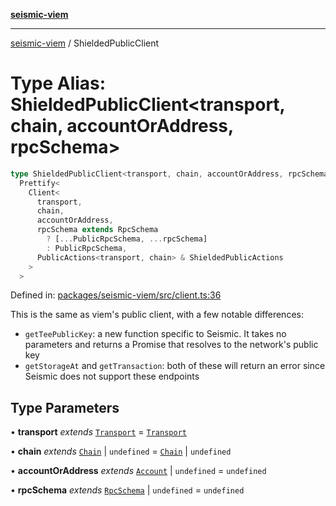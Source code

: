 [**seismic-viem**](/seismic-viem/README.mdx)

---

[seismic-viem](/seismic-viem/globals.mdx) / ShieldedPublicClient

# Type Alias: ShieldedPublicClient\<transport, chain, accountOrAddress, rpcSchema\>

```ts
type ShieldedPublicClient<transport, chain, accountOrAddress, rpcSchema> =
  Prettify<
    Client<
      transport,
      chain,
      accountOrAddress,
      rpcSchema extends RpcSchema
        ? [...PublicRpcSchema, ...rpcSchema]
        : PublicRpcSchema,
      PublicActions<transport, chain> & ShieldedPublicActions
    >
  >
```

Defined in: [packages/seismic-viem/src/client.ts:36](https://github.com/SeismicSystems/seismic-client/blob/cb75194f66fb66f27bff97f628b52821e148b5ec/packages/seismic-viem/src/client.ts#L36)

This is the same as viem's public client, with a few notable differences:

- `getTeePublicKey`: a new function specific to Seismic. It takes no parameters and returns a Promise that resolves to the network's public key
- `getStorageAt` and `getTransaction`: both of these will return an error since Seismic does not support these endpoints

## Type Parameters

• **transport** _extends_ [`Transport`](https://github.com/wevm/viem) = [`Transport`](https://github.com/wevm/viem)

• **chain** _extends_ [`Chain`](https://github.com/wevm/viem) \| `undefined` = [`Chain`](https://github.com/wevm/viem) \| `undefined`

• **accountOrAddress** _extends_ [`Account`](https://github.com/wevm/viem) \| `undefined` = `undefined`

• **rpcSchema** _extends_ [`RpcSchema`](https://github.com/wevm/viem) \| `undefined` = `undefined`
